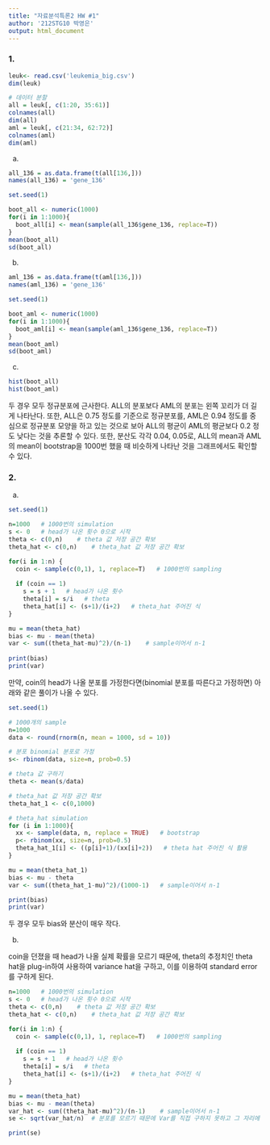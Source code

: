 ---
title: "자료분석특론2 HW #1"
author: '212STG10 박영은'
output: html_document
---

### 1. ###

```{r}
leuk<- read.csv('leukemia_big.csv')
dim(leuk)

# 데이터 분할
all = leuk[, c(1:20, 35:61)]
colnames(all)
dim(all)
aml = leuk[, c(21:34, 62:72)]
colnames(aml)
dim(aml)
```

(a)
```{r}
all_136 = as.data.frame(t(all[136,]))
names(all_136) = 'gene_136'

set.seed(1)

boot_all <- numeric(1000)
for(i in 1:1000){
  boot_all[i] <- mean(sample(all_136$gene_136, replace=T))
}
mean(boot_all)
sd(boot_all)
```

(b)
```{r}
aml_136 = as.data.frame(t(aml[136,]))
names(aml_136) = 'gene_136'

set.seed(1)

boot_aml <- numeric(1000)
for(i in 1:1000){
  boot_aml[i] <- mean(sample(aml_136$gene_136, replace=T))
}
mean(boot_aml)
sd(boot_aml)
```

(c)
```{r}
hist(boot_all)
hist(boot_aml)
```

두 경우 모두 정규분포에 근사한다. ALL의 분포보다 AML의 분포는 왼쪽 꼬리가 더 길게 나타난다. 또한, ALL은 0.75 정도를 기준으로 정규분포를, AML은 0.94 정도를 중심으로 정규분포 모양을 하고 있는 것으로 보아 ALL의 평균이 AML의 평균보다 0.2 정도 낮다는 것을 추론할 수 있다. 또한, 분산도 각각 0.04, 0.05로, ALL의 mean과 AML의 mean이 bootstrap을 1000번 했을 때 비슷하게 나타난 것을 그래프에서도 확인할 수 있다.


### 2. ###

(a)

```{r}
set.seed(1)

n=1000   # 1000번의 simulation
s <- 0   # head가 나온 횟수 0으로 시작
theta <- c(0,n)    # theta 값 저장 공간 확보
theta_hat <- c(0,n)    # theta_hat 값 저장 공간 확보

for(i in 1:n) {
  coin <- sample(c(0,1), 1, replace=T)   # 1000번의 sampling
  
  if (coin == 1)
    s = s + 1   # head가 나온 횟수
    theta[i] = s/i   # theta
    theta_hat[i] <- (s+1)/(i+2)   # theta_hat 주어진 식
}  

mu = mean(theta_hat)  
bias <- mu - mean(theta)
var <- sum((theta_hat-mu)^2)/(n-1)    # sample이어서 n-1
  
print(bias)
print(var)
```


만약, coin의 head가 나올 분포를 가정한다면(binomial 분포를 따른다고 가정하면) 아래와 같은 풀이가 나올 수 있다. 
```{r}
set.seed(1)

# 1000개의 sample
n=1000
data <- round(rnorm(n, mean = 1000, sd = 10))

# 분포 binomial 분포로 가정
s<- rbinom(data, size=n, prob=0.5)

# theta 값 구하기
theta <- mean(s/data) 

# theta_hat 값 저장 공간 확보
theta_hat_1 <- c(0,1000)

# theta_hat simulation
for (i in 1:1000){
  xx <- sample(data, n, replace = TRUE)   # bootstrap
  p<- rbinom(xx, size=n, prob=0.5)
  theta_hat_1[i] <- ((p[i]+1)/(xx[i]+2))   # theta hat 주어진 식 활용
}

mu = mean(theta_hat_1)
bias <- mu - theta
var <- sum((theta_hat_1-mu)^2)/(1000-1)   # sample이어서 n-1

print(bias)
print(var)
```

두 경우 모두 bias와 분산이 매우 작다.


(b) 

coin을 던졌을 때 head가 나올 실제 확률을 모르기 때문에,
theta의 추정치인 theta hat을 plug-in하여 사용하여 variance hat을 구하고, 이를 이용하여 standard error를 구하게 된다. 

```{r}
n=1000   # 1000번의 simulation
s <- 0   # head가 나온 횟수 0으로 시작
theta <- c(0,n)    # theta 값 저장 공간 확보
theta_hat <- c(0,n)    # theta_hat 값 저장 공간 확보

for(i in 1:n) {
  coin <- sample(c(0,1), 1, replace=T)   # 1000번의 sampling
  
  if (coin == 1)
    s = s + 1   # head가 나온 횟수
    theta[i] = s/i   # theta
    theta_hat[i] <- (s+1)/(i+2)   # theta_hat 주어진 식
}  

mu = mean(theta_hat)  
bias <- mu - mean(theta)
var_hat <- sum((theta_hat-mu)^2)/(n-1)    # sample이어서 n-1
se <- sqrt(var_hat/n)  # 분포를 모르기 때문에 Var를 직접 구하지 못하고 그 자리에 Var_hat을 구하여 대체한다.

print(se)
```

